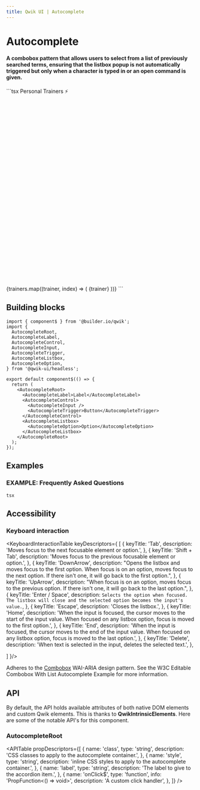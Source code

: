```yaml
---
title: Qwik UI | Autocomplete
---
```



<StatusBanner status={statusByComponent.headless.Autocomplete} />

# Autocomplete

#### A combobox pattern that allows users to select from a list of previously searched terms, ensuring that the listbox popup is not automatically triggered but only when a character is typed in or an open command is given.

<Example01>
  ```tsx
  <AutocompleteRoot class="relative text-white">
    <AutocompleteLabel class="font-semibold text-inherit">
      Personal Trainers ⚡
    </AutocompleteLabel>
    <AutocompleteControl class="relative flex items-center rounded-sm border border-[#7d95b3] bg-[#1f2532]">
      <AutocompleteInput class="w-44 bg-inherit px-2 pr-6" />
      <AutocompleteTrigger class="group absolute right-0 h-6 w-6">
        <svg
          xmlns="http://www.w3.org/2000/svg"
          viewBox="0 0 24 24"
          fill="none"
          stroke-width="2"
          class="stroke-white transition-transform duration-[450ms] group-aria-expanded:-rotate-180"
          stroke-linecap="round"
          stroke-linejoin="round"
        >
          <polyline points="6 9 12 15 18 9"></polyline>
        </svg>
      </AutocompleteTrigger>
    </AutocompleteControl>
    <AutocompleteListbox class="mt-2 w-full rounded-sm border border-[#7d95b3] bg-[#1f2532] px-4 py-2">
      {trainers.map((trainer, index) => (
        <AutocompleteOption
          optionValue={trainer}
          key={index}
          class="rounded-sm px-2 hover:bg-[#496080] focus:bg-[#496080]"
        >
          {trainer}
        </AutocompleteOption>
      ))}
    </AutocompleteListbox>
  </AutocompleteRoot>
  ```
</Example01>

## Building blocks

```tsx
import { component$ } from '@builder.io/qwik';
import {
  AutocompleteRoot,
  AutocompleteLabel,
  AutocompleteControl,
  AutocompleteInput,
  AutocompleteTrigger,
  AutocompleteListbox,
  AutocompleteOption,
} from '@qwik-ui/headless';

export default component$(() => {
  return (
    <AutocompleteRoot>
      <AutocompleteLabel>Label</AutocompleteLabel>
      <AutocompleteControl>
        <AutocompleteInput />
        <AutocompleteTrigger>Button</AutocompleteTrigger>
      </AutocompleteControl>
      <AutocompleteListbox>
        <AutocompleteOption>Option</AutocompleteOption>
      </AutocompleteListbox>
    </AutocompleteRoot>
  );
});
```

## Examples

### EXAMPLE: Frequently Asked Questions

<Example02>```tsx ```</Example02>

## Accessibility

### Keyboard interaction

<KeyboardInteractionTable keyDescriptors={
  [
    {
      keyTitle: 'Tab',
      description: 'Moves focus to the next focusable element or option.',
    },
    {
      keyTitle: 'Shift + Tab',
      description: 'Moves focus to the previous focusable element or option.',
    },
    {
      keyTitle: 'DownArrow',
      description: "Opens the listbox and moves focus to the first option. When focus is on an option, moves focus to the next option.  If there isn't one, it will go back to the first option.",
    },
    {
      keyTitle: 'UpArrow',
      description: "When focus is on an option, moves focus to the previous option. If there isn't one, it will go back to the last option.",
    },
    {
      keyTitle: 'Enter / Space',
      description: `Selects the option when focused. The listbox will close and the selected option becomes the input's value.`,
    },
    {
      keyTitle: 'Escape',
      description: 'Closes the listbox.',
    },
    {
      keyTitle: 'Home',
      description: 'When the input is focused, the cursor moves to the start of the input value. When focused on any listbox option, focus is moved to the first option.',
    },
    {
      keyTitle: 'End',
      description: 'When the input is focused, the cursor moves to the end of the input value. When focused on any listbox option, focus is moved to the last option.',
    },
    {
      keyTitle: 'Delete',
      description: 'When text is selected in the input, deletes the selected text.',
    },

]
}/>

Adheres to the [Combobox](https://www.w3.org/WAI/ARIA/apg/patterns/combobox/) WAI-ARIA design pattern. See the W3C Editable Combobox With List Autocomplete Example for more information.

## API

By default, the API holds available attributes of both native DOM elements and custom Qwik elements. This is thanks to **QwikIntrinsicElements**. Here are some of the notable API's for this component.

### AutocompleteRoot

<APITable
  propDescriptors={[
    {
      name: 'class',
      type: 'string',
      description: 'CSS classes to apply to the autocomplete container.',
    },
    {
      name: 'style',
      type: 'string',
      description: 'inline CSS styles to apply to the autocomplete container.',
    },
    {
      name: 'label',
      type: 'string',
      description: 'The label to give to the accordion item.',
    },
    {
      name: 'onClick$',
      type: 'function',
      info: 'PropFunction<() => void>',
      description: 'A custom click handler',
    },
  ]}
/>
